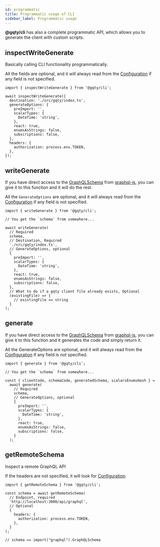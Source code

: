 ```yaml
---
id: programmatic
title: Programmatic usage of CLI
sidebar_label: Programmatic usage
---
```


**@gqty/cli** has also a complete programmatic API, which allows you to generate the client with custom scripts.

## inspectWriteGenerate

Basically calling CLI functionality programmatically.

All the fields are optional, and it will always read from the [Configuration](/docs/cli/config) if any field is not specified.

```tsx
import { inspectWriteGenerate } from '@gqty/cli';

await inspectWriteGenerate({
  destination: './src/gqty/index.ts',
  generateOptions: {
    preImport: '',
    scalarTypes: {
      DateTime: 'string',
    },
    react: true,
    enumsAsStrings: false,
    subscriptions: false,
  },
  headers: {
    authorization: process.env.TOKEN,
  },
});
```

## writeGenerate

If you have direct access to the [GraphQLSchema](https://graphql.org/graphql-js/type/#graphqlschema) from [graphql-js](https://github.com/graphql/graphql-js), you can give it to this function and it will do the rest.

All the `GenerateOptions` are optional, and it will always read from the [Configuration](/docs/cli/config) if any field is not specified.

```tsx
import { writeGenerate } from '@gqty/cli';

// You get the `schema` from somewhere...

await writeGenerate(
  // Required
  schema,
  // Destination, Required
  './src/gqty/index.ts',
  // GenerateOptions, optional
  {
    preImport: '',
    scalarTypes: {
      DateTime: 'string',
    },
    react: true,
    enumsAsStrings: false,
    subscriptions: false,
  },
  // What to do if a gqty client file already exists, Optional
  (existingFile) => {
    // existingFile == string
  }
);
```

## generate

If you have direct access to the [GraphQLSchema](https://graphql.org/graphql-js/type/#graphqlschema) from [graphql-js](https://github.com/graphql/graphql-js), you can give it to this function and it generates the code and simply return it.

All the GenerateOptions are optional, and it will always read from the [Configuration](/docs/cli/config) if any field is not specified.

```tsx
import { generate } from '@gqty/cli';

// You get the `schema` from somewhere...

const { clientCode, schemaCode, generatedSchema, scalarsEnumsHash } =
  await generate(
    // Required
    schema,
    // GenerateOptions, optional
    {
      preImport: '',
      scalarTypes: {
        DateTime: 'string',
      },
      react: true,
      enumsAsStrings: false,
      subscriptions: false,
    }
  );
```

## getRemoteSchema

Inspect a remote GraphQL API

If the headers are not specified, it will look for [Configuration](/docs/cli/config).

```tsx
import { getRemoteSchema } from '@gqty/cli';

const schema = await getRemoteSchema(
  // Endpoint, required
  'http://localhost:3000/api/graphql',
  // Optional
  {
    headers: {
      authorization: process.env.TOKEN,
    },
  }
);

// schema == import("graphql").GraphQLSchema
```
